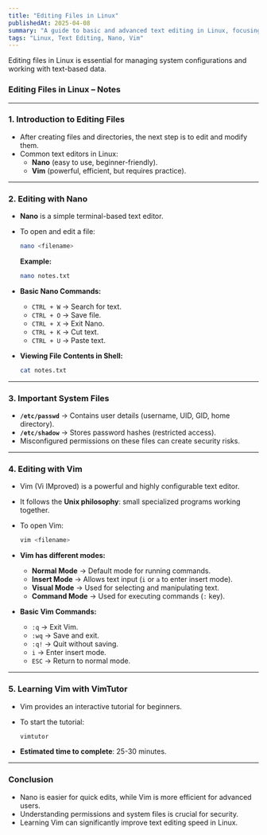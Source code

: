 ```yaml
---
title: "Editing Files in Linux"
publishedAt: 2025-04-08
summary: "A guide to basic and advanced text editing in Linux, focusing on Nano and Vim."
tags: "Linux, Text Editing, Nano, Vim"
---
```



<Callout emoji="📝">
  Editing files in Linux is essential for managing system configurations and working with text-based data.
</Callout>

### **Editing Files in Linux – Notes**

---

### **1. Introduction to Editing Files**

- After creating files and directories, the next step is to edit and modify them.
- Common text editors in Linux:
    - **Nano** (easy to use, beginner-friendly).
    - **Vim** (powerful, efficient, but requires practice).

---

### **2. Editing with Nano**

- **Nano** is a simple terminal-based text editor.
- To open and edit a file:
    
    ```bash
    nano <filename>
    ```
    
    **Example:**
    
    ```bash
    nano notes.txt
    ```
    
- **Basic Nano Commands:**
    - `CTRL + W` → Search for text.
    - `CTRL + O` → Save file.
    - `CTRL + X` → Exit Nano.
    - `CTRL + K` → Cut text.
    - `CTRL + U` → Paste text.

- **Viewing File Contents in Shell:**
    
    ```bash
    cat notes.txt
    ```

---

### **3. Important System Files**

- **`/etc/passwd`** → Contains user details (username, UID, GID, home directory).
- **`/etc/shadow`** → Stores password hashes (restricted access).
- Misconfigured permissions on these files can create security risks.

---

### **4. Editing with Vim**

- Vim (Vi IMproved) is a powerful and highly configurable text editor.
- It follows the **Unix philosophy**: small specialized programs working together.
- To open Vim:
    
    ```bash
    vim <filename>
    ```
    
- **Vim has different modes:**
    - **Normal Mode** → Default mode for running commands.
    - **Insert Mode** → Allows text input (`i` or `a` to enter insert mode).
    - **Visual Mode** → Used for selecting and manipulating text.
    - **Command Mode** → Used for executing commands (`:` key).
    
- **Basic Vim Commands:**
    - `:q` → Exit Vim.
    - `:wq` → Save and exit.
    - `:q!` → Quit without saving.
    - `i` → Enter insert mode.
    - `ESC` → Return to normal mode.

---

### **5. Learning Vim with VimTutor**

- Vim provides an interactive tutorial for beginners.
- To start the tutorial:
    
    ```bash
    vimtutor
    ```

- **Estimated time to complete**: 25-30 minutes.

---

### **Conclusion**

- Nano is easier for quick edits, while Vim is more efficient for advanced users.
- Understanding permissions and system files is crucial for security.
- Learning Vim can significantly improve text editing speed in Linux.
